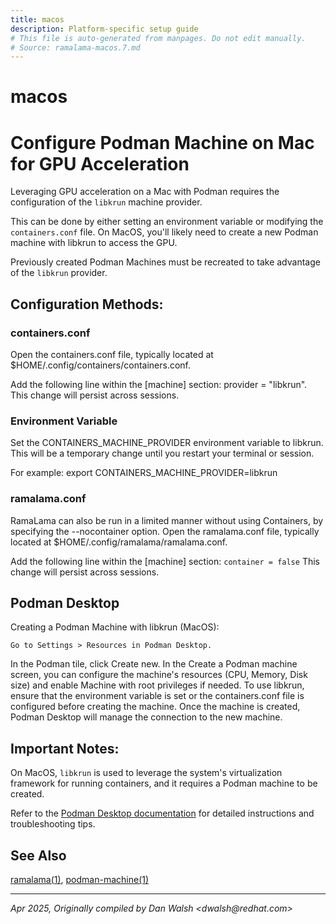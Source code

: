 ```yaml
---
title: macos
description: Platform-specific setup guide
# This file is auto-generated from manpages. Do not edit manually.
# Source: ramalama-macos.7.md
---
```


# macos

# Configure Podman Machine on Mac for GPU Acceleration

Leveraging GPU acceleration on a Mac with Podman requires the configuration of
the `libkrun` machine provider.

This can be done by either setting an environment variable or modifying the
`containers.conf` file. On MacOS, you'll likely need to create a new Podman
machine with libkrun to access the GPU.

Previously created Podman Machines must be recreated to take
advantage of the `libkrun` provider.

## Configuration Methods:

### containers.conf

Open the containers.conf file, typically located at $HOME/.config/containers/containers.conf.

Add the following line within the [machine] section: provider = "libkrun".
This change will persist across sessions.

### Environment Variable
Set the CONTAINERS_MACHINE_PROVIDER environment variable to libkrun. This will be a temporary change until you restart your terminal or session.

For example: export CONTAINERS_MACHINE_PROVIDER=libkrun

### ramalama.conf

RamaLama can also be run in a limited manner without using Containers, by
specifying the --nocontainer option. Open the ramalama.conf file, typically located at $HOME/.config/ramalama/ramalama.conf.

Add the following line within the [machine] section: `container = false`
This change will persist across sessions.

## Podman Desktop

Creating a Podman Machine with libkrun (MacOS):

    Go to Settings > Resources in Podman Desktop.

In the Podman tile, click Create new.
In the Create a Podman machine screen, you can configure the machine's resources (CPU, Memory, Disk size) and enable Machine with root privileges if needed.
To use libkrun, ensure that the environment variable is set or the containers.conf file is configured before creating the machine.
Once the machine is created, Podman Desktop will manage the connection to the new machine.

## Important Notes:

On MacOS, `libkrun` is used to leverage the system's virtualization framework for running containers, and it requires a Podman machine to be created.

Refer to the [Podman Desktop documentation](https://podman-desktop.io/docs/podman/creating-a-podman-machine) for detailed instructions and troubleshooting tips.

## See Also

[ramalama(1)](/docs/commands/ramalama/), [podman-machine(1)](https://github.com/containers/podman/blob/main/docs/source/markdown/podman-machine.1.md)

---

*Apr 2025, Originally compiled by Dan Walsh &lt;dwalsh&#64;redhat.com&gt;*